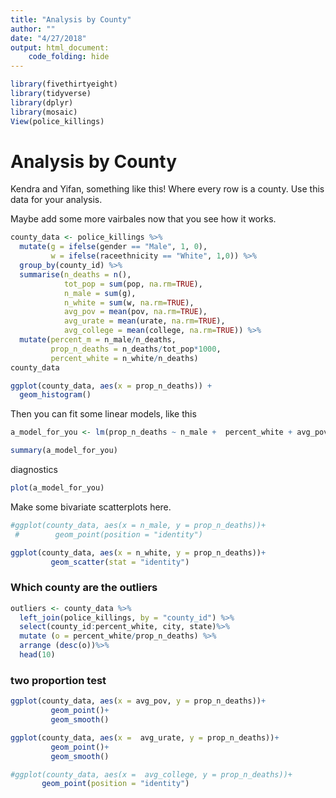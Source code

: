 ```yaml
---
title: "Analysis by County"
author: ""
date: "4/27/2018"
output: html_document:
    code_folding: hide
---
```


```r
library(fivethirtyeight)
library(tidyverse)
library(dplyr)
library(mosaic)
View(police_killings)
```


# Analysis by County
Kendra and Yifan, something like this! Where every row is a county. Use this data for your analysis. 

Maybe add some more vairbales now that you see how it works. 

```r
county_data <- police_killings %>%
  mutate(g = ifelse(gender == "Male", 1, 0),
         w = ifelse(raceethnicity == "White", 1,0)) %>%
  group_by(county_id) %>%
  summarise(n_deaths = n(),
            tot_pop = sum(pop, na.rm=TRUE), 
            n_male = sum(g),
            n_white = sum(w, na.rm=TRUE),
            avg_pov = mean(pov, na.rm=TRUE),
            avg_urate = mean(urate, na.rm=TRUE),
            avg_college = mean(college, na.rm=TRUE)) %>%
  mutate(percent_m = n_male/n_deaths, 
         prop_n_deaths = n_deaths/tot_pop*1000,
         percent_white = n_white/n_deaths)
county_data
```

```r
ggplot(county_data, aes(x = prop_n_deaths)) +
  geom_histogram()
```

Then you can fit some linear models, like this

```r
a_model_for_you <- lm(prop_n_deaths ~ n_male +  percent_white + avg_pov + avg_urate + avg_college, data = county_data)

summary(a_model_for_you)
```

diagnostics

```r
plot(a_model_for_you)
```

Make some bivariate scatterplots here. 

```r
#ggplot(county_data, aes(x = n_male, y = prop_n_deaths))+
 #        geom_point(position = "identity")
```

```r
ggplot(county_data, aes(x = n_white, y = prop_n_deaths))+
         geom_scatter(stat = "identity")
```

### Which county are the outliers

```r
outliers <- county_data %>%
  left_join(police_killings, by = "county_id") %>%
  select(county_id:percent_white, city, state)%>%
  mutate (o = percent_white/prop_n_deaths) %>%
  arrange (desc(o))%>%
  head(10)
```

### two proportion test


```r
ggplot(county_data, aes(x = avg_pov, y = prop_n_deaths))+
         geom_point()+
         geom_smooth()
```

```r
ggplot(county_data, aes(x =  avg_urate, y = prop_n_deaths))+
         geom_point()+
         geom_smooth()
```

```r
#ggplot(county_data, aes(x =  avg_college, y = prop_n_deaths))+
       geom_point(position = "identity")
```

